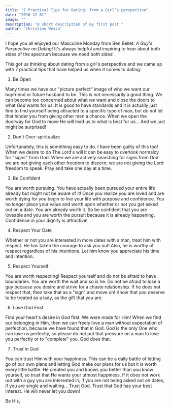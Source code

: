 ```yaml
---
title: "7 Practical Tips for Dating: from a Girl’s perspective"
date: "2016-12-01"
image: ""
description: "A short description of my first post."
author: "Christine Wessa"
---
```


I hope you all enjoyed our Masculine Monday from Ben Bellet: *A Guy's Perspective on Dating*! It's always helpful and inspiring to hear about both sides of the spectrum because we need both sides!

This got us thinking about dating from a girl's perspective and we came up with 7 practical tips that have helped us when it comes to dating:

1. Be Open

Many times we have our "picture perfect" image of who we want our boyfriend or future husband to be. This is not necessarily a good thing. We can become too concerned about what *we* want and close the doors to what *God* wants for us. It is good to have standards and it is actually just fine to find yourself being attracted to a specific type of man, but do not let that hinder you from giving other men a chance. When we open the doorway for God to move He will lead us to what is best for us... And we just might be surprised!

2. Don't Over-spiritualize

Unfortunately, this is something easy to do. I have been guilty of this too! When we desire to do The Lord's will it can be easy to overlook normalcy for "signs" from God. When we are actively searching for signs from God we are not giving each other freedom to discern; we are not giving the Lord freedom to speak. Pray and take one day at a time.

3. Be Confident

You are worth pursuing. You have actually been pursued your entire life already but might not be aware of it! Once you realize you are loved and are worth dying for you begin to live your life with purpose and confidence. You no longer place your value and worth upon whether or not you get asked out on a date. You are already worth it. So be confident that you are loveable and you are worth the pursuit because it is already happening. Confidence in your dignity is attractive!

4. Respect Your Date

Whether or not you are interested in more dates with a man, treat him with respect. He has taken the courage to ask you out! Also, he is worthy of respect regardless of his intentions. Let him know you appreciate his time and intention.

5. Respect Yourself

You are worth respecting! Respect yourself and do not be afraid to have boundaries. You are worth the wait and so is he. Do not be afraid to lose a guy because you desire and strive for a chaste relationship. If he does not respect that, then take that as a "sign" and move on! Know that you deserve to be treated as a lady, as the gift that you are.

6. Love God First

Find your heart's desire in God first. We were made for Him! When we find our belonging in Him, then we can freely love a man without expectation of perfection, because we have found that in God. God is the only One who can love us perfectly, so please do not put that pressure on a man to love you perfectly or to "complete" you. God does that.

7. Trust in God

You can trust Him with your happiness. This can be a daily battle of letting go of our own plans and letting God make our plans for us but it is worth every little battle. He created you and knows you better than you know yourself, so trust that He wants your utmost happiness. If it does not work out with a guy you are interested in, if you are not being asked out on dates, if you are single and waiting... Trust God. Trust that God has your best interest. He will never let you down!

Be His,
